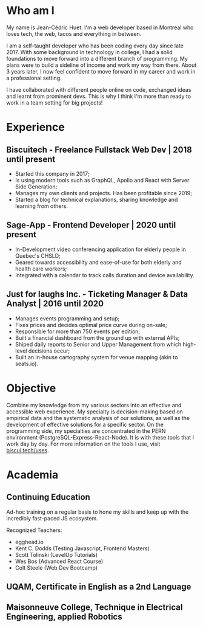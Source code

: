 # Who am I

My name is Jean-Cédric Huet. I'm a web developer based in Montreal who loves tech, the web, tacos and everything in between.

I am a self-taught developer who has been coding every day since late 2017. With some background in technology in college, I had a solid foundations to move forward into a different branch of programming. My plans were to build a sideline of income and work my way from there. About 3 years later, I now feel confident to move forward in my career and work in a professional setting.

I have collaborated with different people online on code, exchanged ideas and learnt from prominent devs. This is why I think I'm more than ready to work in a team setting for big projects!

# Experience

## Biscuitech - Freelance Fullstack Web Dev | 2018 until present

- Started this company in 2017;
- Is using modern tools such as GraphQL, Apollo and React with Server Side Generation;
- Manages my own clients and projects. Has been profitable since 2019;
- Started a blog for technical explanations, sharing knowledge and learning from others.

## Sage-App - Frontend Developer | 2020 until present

- In-Development video conferencing application for elderly people in Quebec's CHSLD;
- Geared towards accessibility and ease-of-use for both elderly and health care workers;
- Integrated with a calendar to track calls duration and device availability.

## Just for laughs Inc. - Ticketing Manager & Data Analyst | 2016 until 2020

- Manages events programming and setup;
- Fixes prices and decides optimal price curve during on-sale;
- Responsible for more than 750 events per edition;
- Built a financial dashboard from the ground up with external APIs;
- Shiped daily reports to Senior and Upper Management from which high-level decisions occur;
- Built an in-house cartography system for venue mapping (akin to seats.io).

# Objective

Combine my knowledge from my various sectors into an effective and accessible web experience. My specialty is decision-making based on empirical data and the systematic analysis of our solutions, as well as the development of effective solutions for a specific sector. On the programming side, my specialties are concentrated in the PERN environment (PostgreSQL-Express-React-Node). It is with these tools that I work day by day. For more information on the tools I use, visit [biscui.tech/uses](https://biscui.tech/uses).

# Academia

## Continuing Education

Ad-hoc training on a regular basis to hone my skills and keep up with the incredibly fast-paced JS ecosystem.

Recognized Teachers:

- egghead.io
- Kent C. Dodds (Testing Javascript, Frontend Masters)
- Scott Tolinski (LevelUp Tutorials)
- Wes Bos (Advanced React Course)
- Colt Steele (Web Dev Bootcamp)

## UQAM, Certificate in English as a 2nd Language

## Maisonneuve College, Technique in Electrical Engineering, applied Robotics
